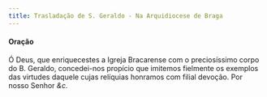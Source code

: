 ```yaml
---
title: Trasladação de S. Geraldo - Na Arquidiocese de Braga
---
```


#### Oração

Ó Deus, que enriquecestes a Igreja Bracarense com o preciosíssimo corpo do
B. Geraldo, concedei-nos propício que imitemos fielmente os exemplos das
virtudes daquele cujas relíquias honramos com filial devoção. Por nosso
Senhor <em>&c.</em>
